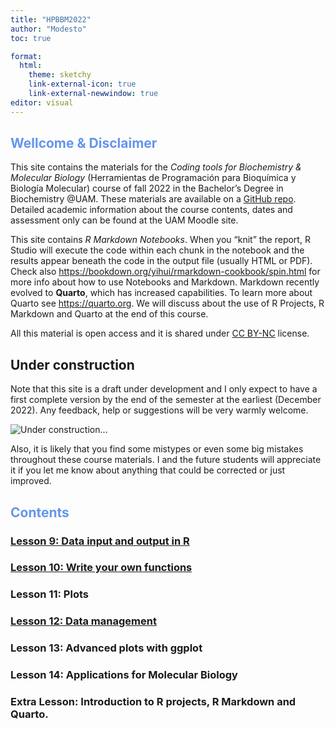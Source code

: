 ```yaml
---
title: "HPBBM2022"
author: "Modesto"
toc: true

format:
  html:
    theme: sketchy
    link-external-icon: true
    link-external-newwindow: true
editor: visual
---
```


## [Wellcome & Disclaimer]{style="color:cornflowerblue"}

This site contains the materials for the *Coding tools for Biochemistry & Molecular Biology* (Herramientas de Programación para Bioquímica y Biología Molecular) course of fall 2022 in the Bachelor's Degree in Biochemistry \@UAM. These materials are available on a [GitHub repo](https://github.com/mredrejo/HPBBM2022). Detailed academic information about the course contents, dates and assessment only can be found at the UAM Moodle site.

This site contains *R Markdown Notebooks*. When you "knit" the report, R Studio will execute the code within each chunk in the notebook and the results appear beneath the code in the output file (usually HTML or PDF). Check also <https://bookdown.org/yihui/rmarkdown-cookbook/spin.html> for more info about how to use Notebooks and Markdown. Markdown recently evolved to **Quarto**, which has increased capabilities. To learn more about Quarto see <https://quarto.org>. We will discuss about the use of R Projects, R Markdown and Quarto at the end of this course.

All this material is open access and it is shared under [CC BY-NC](https://creativecommons.org/licenses/by-nc/2.0/) license.

::: callout-warning
## Under construction
:::

Note that this site is a draft under development and I only expect to have a first complete version by the end of the semester at the earliest (December 2022). Any feedback, help or suggestions will be very warmly welcome.

![](data/8275a.jpg "Under construction...")

Also, it is likely that you find some mistypes or even some big mistakes throughout these course materials. I and the future students will appreciate it if you let me know about anything that could be corrected or just improved.

## [Contents]{style="color:cornflowerblue"}

### [Lesson 9: Data input and output in R](Lesson_9_input_output/9_input_output.html)

### [Lesson 10: Write your own functions](Lesson_10_Functions/10_Functions.html)

### Lesson 11: Plots

### [Lesson 12: Data management](Lesson_12_data_management/12_adv_data_management.html)

### Lesson 13: Advanced plots with ggplot

### Lesson 14: Applications for Molecular Biology

### Extra Lesson: Introduction to R projects, R Markdown and Quarto.
